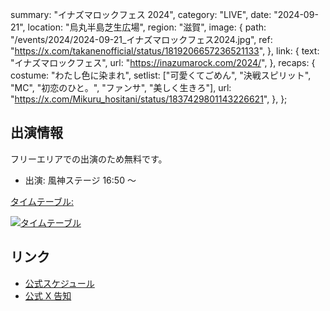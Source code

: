   summary: "イナズマロックフェス 2024",
  category: "LIVE",
  date: "2024-09-21",
  location: "烏丸半島芝生広場",
  region: "滋賀",
  image: {
    path: "/events/2024/2024-09-21_イナズマロックフェス2024.jpg",
    ref: "https://x.com/takanenofficial/status/1819206657236521133",
  },
  link: {
    text: "イナズマロックフェス",
    url: "https://inazumarock.com/2024/",
  },
  recaps: {
    costume: "わたし色に染まれ",
    setlist: ["可愛くてごめん", "決戦スピリット", "MC", "初恋のひと。", "ファンサ", "美しく生きろ"],
    url: "https://x.com/Mikuru_hositani/status/1837429801143226621",
  },
};

## 出演情報

フリーエリアでの出演のため無料です。

- 出演: 風神ステージ 16:50 〜

[タイムテーブル:](https://x.com/irf_official/status/1829685536786956333)

[![タイムテーブル](/events/2024/2024-09-21_イナズマロックフェス2024%20タイムテーブル.jpg)](/events/2024/2024-09-21_イナズマロックフェス2024%20タイムテーブル.jpg)

## リンク

- [公式スケジュール](https://takanenonadeshiko.jp/events/event/イナズマロックフェス/)
- [公式 X 告知](https://x.com/takanenofficial/status/1819206657236521133)
